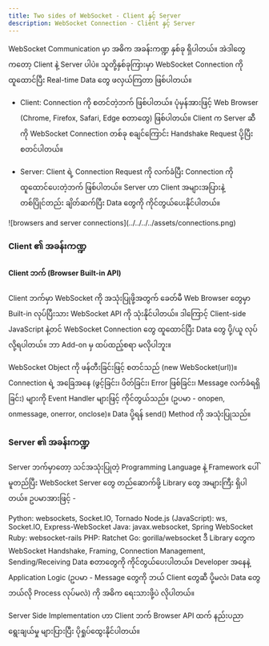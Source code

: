 ```yaml
---
title: Two sides of WebSocket - Client နှင့် Server
description: WebSocket Connection - Client နှင့် Server
---
```


WebSocket Communication မှာ အဓိက အခန်းကဏ္ဍ နှစ်ခု ရှိပါတယ်။ အဲဒါတွေကတော့ Client နဲ့ Server ပါပဲ။ သူတို့နှစ်ခုကြားမှာ WebSocket Connection ကို ထူထောင်ပြီး Real-time Data တွေ ဖလှယ်ကြတာ ဖြစ်ပါတယ်။

- Client: Connection ကို စတင်တဲ့ဘက် ဖြစ်ပါတယ်။ ပုံမှန်အားဖြင့် Web Browser (Chrome, Firefox, Safari, Edge စတာတွေ) ဖြစ်ပါတယ်။ Client က Server ဆီကို WebSocket Connection တစ်ခု စချင်ကြောင်း Handshake Request ပို့ပြီး စတင်ပါတယ်။

- Server: Client ရဲ့ Connection Request ကို လက်ခံပြီး Connection ကို ထူထောင်ပေးတဲ့ဘက် ဖြစ်ပါတယ်။ Server ဟာ Client အများအပြားနဲ့ တစ်ပြိုင်တည်း ချိတ်ဆက်ပြီး Data တွေကို ကိုင်တွယ်ပေးနိုင်ပါတယ်။

<div className='flex justify-center p-4'>
![browsers and server connections](../../../../assets/connections.png)
</div>

### Client ၏ အခန်းကဏ္ဍ

#### Client ဘက် (Browser Built-in API)

Client ဘက်မှာ WebSocket ကို အသုံးပြုဖို့အတွက် ခေတ်မီ Web Browser တွေမှာ Built-in လုပ်ပြီးသား WebSocket API ကို သုံးနိုင်ပါတယ်။ ဒါကြောင့် Client-side JavaScript နဲ့တင် WebSocket Connection တွေ ထူထောင်ပြီး Data တွေ ပို့/ယူ လုပ်လို့ရပါတယ်။ ဘာ Add-on မှ ထပ်ထည့်စရာ မလိုပါဘူး။

WebSocket Object ကို ဖန်တီးခြင်းဖြင့် စတင်သည် (new WebSocket(url))။
Connection ရဲ့ အခြေအနေ (ဖွင့်ခြင်း၊ ပိတ်ခြင်း၊ Error ဖြစ်ခြင်း၊ Message လက်ခံရရှိခြင်း) များကို Event Handler များဖြင့် ကိုင်တွယ်သည်။ (ဥပမာ - onopen, onmessage, onerror, onclose)။
Data ပို့ရန် send() Method ကို အသုံးပြုသည်။

### Server ၏ အခန်းကဏ္ဍ

Server ဘက်မှာတော့ သင်အသုံးပြုတဲ့ Programming Language နဲ့ Framework ပေါ် မူတည်ပြီး WebSocket Server တွေ တည်ဆောက်ဖို့ Library တွေ အများကြီး ရှိပါတယ်။ ဥပမာအားဖြင့် -

Python: websockets, Socket.IO, Tornado
Node.js (JavaScript): ws, Socket.IO, Express-WebSocket
Java: javax.websocket, Spring WebSocket
Ruby: websocket-rails
PHP: Ratchet
Go: gorilla/websocket
ဒီ Library တွေက WebSocket Handshake, Framing, Connection Management, Sending/Receiving Data စတာတွေကို ကိုင်တွယ်ပေးပါတယ်။ Developer အနေနဲ့ Application Logic (ဥပမာ - Message တွေကို ဘယ် Client တွေဆီ ပို့မလဲ၊ Data တွေ ဘယ်လို Process လုပ်မလဲ) ကို အဓိက ရေးသားဖို့ပဲ လိုပါတယ်။

Server Side Implementation ဟာ Client ဘက် Browser API ထက် နည်းပညာ ရွေးချယ်မှု များပြားပြီး ပိုရှုပ်ထွေးနိုင်ပါတယ်။
